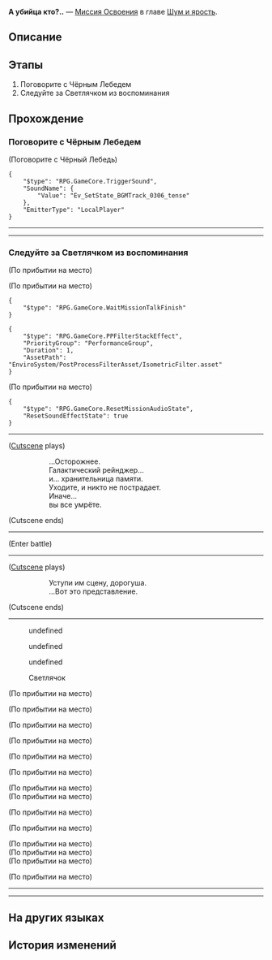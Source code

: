{{Дополнить|Диалоги.}}
{{Миссия Инфобокс
|id              = 1030702
|Название        = 
|Изображение     = Миссия Освоения А убийца кто?...png
|Тип             = Миссия Освоения
|События         = 
|Глава           = Шум и ярость
|Условия         = Завершена [[Миссия Освоения]] ''[[А убийца кто?..]]''
|Персонажи       = Авантюрин; Ахерон; Первопроходец; Светлячок; Чёрный Лебедь
|СтартЛокация    = Отель «Грёзы» (Мир грёз)
|Мир             = Пенакония
|Локации         = Отель «Грёзы» (Мир грёз)
|Предыдущая      = 
|Следующая       = ???
|Награды         = Опыт Освоения*700; Звёздный нефрит*90; Путеводитель путешественника*12; Плетение нитей судьбы*1 { text = Плетение нитей судьбы }; Часокредиты*350; "Nevermore"*1 { text = Nevermore }; Кредиты*120 000
}}
'''А убийца кто?..''' — [[Миссия Освоения]] в главе [[Шум и ярость]].

==Описание==
{{Описание|<!--официальное описание из Перекрёстка судеб-->}}

==Этапы==
# Поговорите с Чёрным Лебедем
# Следуйте за Светлячком из воспоминания

==Прохождение==
{{Дополнить}}


===Поговорите с Чёрным Лебедем===
{{Описание миссии|локация=Отель «Грёзы» (Мир грёз)|Чёрный Лебедь говорит, что надо срочно эвакуироваться. Но в процессе вам, возможно, повезёт найти какие-то следы Светлячка, которые прольют свет на реальные обстоятельства этой внезапной гибели.<br />Вы наконец-то добираетесь до места, о котором говорила Чёрный Лебедь. Дальше хранительница памяти воспроизводит воспоминания, связанные со Светлячком. Будем надеяться, что они выведут вас на правильный путь.}}
{{Диалог Начало}}

;(Поговорите с Чёрный Лебедь)
<pre>{
	"$type": "RPG.GameCore.TriggerSound",
	"SoundName": {
		"Value": "Ev_SetState_BGMTrack_0306_tense"
	},
	"EmitterType": "LocalPlayer"
}</pre>
<!--Unknown TalkSentence: 103060661-->
----
<!--Unknown TalkSentence: 103060662-->
<!--Unknown TalkSentence: 103060663-->
<!--Unknown TalkSentence: 103060664-->
----
{{Диалог Конец}}

===Следуйте за Светлячком из воспоминания===
{{Описание миссии|локация=Отель «Грёзы» (Мир грёз)|Чёрный Лебедь говорит, что надо срочно эвакуироваться. Но в процессе вам, возможно, повезёт найти какие-то следы Светлячка, которые прольют свет на реальные обстоятельства этой внезапной гибели.<br />Вы наконец-то добираетесь до места, о котором говорила Чёрный Лебедь. Дальше хранительница памяти воспроизводит воспоминания, связанные со Светлячком. Постарайтесь докопаться до того, как действительно произошло это убийство.}}
{{Диалог Начало}}
;(По прибытии на место)

;(По прибытии на место)
<!--Unknown TalkSentence: 103061080-->
<!--Unknown TalkSentence: 103061081-->
<pre>{
	"$type": "RPG.GameCore.WaitMissionTalkFinish"
}</pre>
<pre>{
	"$type": "RPG.GameCore.PPFilterStackEffect",
	"PriorityGroup": "PerformanceGroup",
	"Duration": 1,
	"AssetPath": "EnviroSystem/PostProcessFilterAsset/IsometricFilter.asset"
}</pre>
:<!--4-second delay-->

;(По прибытии на место)
:<!--1-second delay-->
<pre>{
	"$type": "RPG.GameCore.ResetMissionAudioState",
	"ResetSoundEffectState": true
}</pre>
----
;([[#Gallery|Cutscene]] plays)
::...Осторожнее.
::Галактический рейнджер...
::и... хранительница памяти.
::Уходите, и никто не пострадает.
::Иначе...
::вы все умрёте.
;(Cutscene ends)
----
;(Enter battle)
:{{Enemy List|Охотники за Стелларонами: Сэм*1}}
----
;([[#Gallery|Cutscene]] plays)
::Уступи им сцену, дорогуша.
::...Вот это представление.
;(Cutscene ends)
----
<!--Unknown TalkSentence: 103060791-->
<!--Unknown TalkSentence: 103060792-->
<!--Unknown TalkSentence: 103060793-->
:{{Диалог|Стрелка}} undefined
:<!--Unknown TalkSentence: 103060794-->
:<!--Unknown TalkSentence: 103060795-->
:<!--Unknown TalkSentence: 103060796-->
:<!--Unknown TalkSentence: 103060797-->
:<!--Unknown TalkSentence: 103060798-->
:{{Диалог|Стрелка}} undefined
:<!--Unknown TalkSentence: 103060795-->
:<!--Unknown TalkSentence: 103060796-->
:<!--Unknown TalkSentence: 103060797-->
:<!--Unknown TalkSentence: 103060798-->
:{{Диалог|Стрелка}} undefined
:<!--Unknown TalkSentence: 103060795-->
:<!--Unknown TalkSentence: 103060796-->
:<!--Unknown TalkSentence: 103060797-->
:<!--Unknown TalkSentence: 103060798-->
<!--Unknown TalkSentence: 103060795-->
<!--Unknown TalkSentence: 103060796-->
<!--Unknown TalkSentence: 103060797-->
<!--Unknown TalkSentence: 103060798-->
:{{tx}}

:{{Диалог|Разговор}} Светлячок
<!--Unknown TalkSentence: 103060671-->
<!--Unknown TalkSentence: 103060672-->
;(По прибытии на место)

;(По прибытии на место)
<!--Unknown TalkSentence: 103061070-->

;(По прибытии на место)
<!--Unknown TalkSentence: 103061071-->

;(По прибытии на место)
<!--Unknown TalkSentence: 103061073-->
<!--Unknown TalkSentence: 103061074-->

;(По прибытии на место)
<!--Unknown TalkSentence: 103061075-->
<!--Unknown TalkSentence: 103061076-->

;(По прибытии на место)
<!--Unknown TalkSentence: 103061077-->
<!--Unknown TalkSentence: 103061004-->
<!--Unknown TalkSentence: 103061005-->
;(По прибытии на место)
;(По прибытии на место)

;(По прибытии на место)
<!--Unknown TalkSentence: 103061072-->

;(По прибытии на место)
:{{tx}}
<!--Unknown TalkSentence: 103061003-->
;(По прибытии на место)
;(По прибытии на место)
;(По прибытии на место)

;(По прибытии на место)
<!--Unknown TalkSentence: 103061078-->
<!--Unknown TalkSentence: 103061079-->
----
<!--Unknown TalkSentence: 103060701-->
----
{{Диалог Конец}}

==На других языках==
{{На других языках
|en   = Whodunit
|zhs  = 是谁杀死了…
|zht  = 是誰殺死了……
|ja   = 誰が殺した…
|ko   = 누가 죽였는가…
|es   = ¿Quién es el culpable?
|fr   = Les Experts : Penacony
|ru   = А убийца кто?..
|th   = ใครคือผู้เข่นฆ่า...
|vi   = Ai Là Thủ Phạm...
|de   = Wer ist der Mörder?
|id   = Siapa yang Menghabisi ....
|pt   = Quem foi?
}}

==История изменений==
{{История изменений|2.7}}
